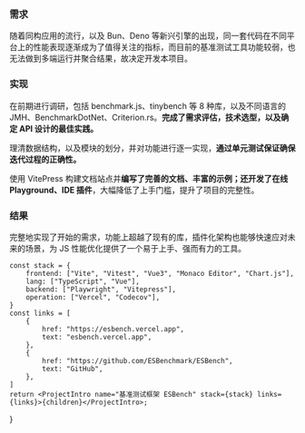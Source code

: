 
### 需求

随着同构应用的流行，以及 Bun、Deno 等新兴引擎的出现，同一套代码在不同平台上的性能表现逐渐成为了值得关注的指标，而目前的基准测试工具功能较弱，也无法做到多端运行并聚合结果，故决定开发本项目。

### 实现

在前期进行调研，包括 benchmark.js、tinybench 等 8 种库，以及不同语言的 JMH、BenchmarkDotNet、Criterion.rs。**完成了需求评估，技术选型，以及确定 API 设计的最佳实践。**

理清数据结构，以及模块的划分，并对功能进行逐一实现，**通过单元测试保证确保迭代过程的正确性。**

使用 VitePress 构建文档站点并**编写了完善的文档、丰富的示例；还开发了在线 Playground、IDE 插件**，大幅降低了上手门槛，提升了项目的完整性。

### 结果

完整地实现了开始的需求，功能上超越了现有的库，插件化架构也能够快速应对未来的场景，为 JS 性能优化提供了一个易于上手、强而有力的工具。

	const stack = {
		frontend: ["Vite", "Vitest", "Vue3", "Monaco Editor", "Chart.js"],
		lang: ["TypeScript", "Vue"],
		backend: ["Playwright", "Vitepress"],
		operation: ["Vercel", "Codecov"],
	}
	const links = [
		{
			href: "https://esbench.vercel.app",
			text: "esbench.vercel.app",
		},
		{
			href: "https://github.com/ESBenchmark/ESBench",
			text: "GitHub",
		},
	]
	return <ProjectIntro name="基准测试框架 ESBench" stack={stack} links={links}>{children}</ProjectIntro>;
}
